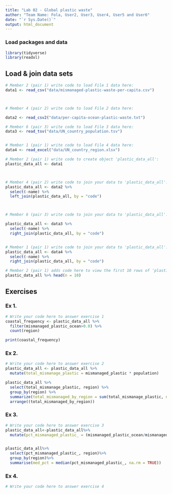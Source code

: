 ```yaml
---
title: "Lab 02 - Global plastic waste"
author: "Team Name: Fola, User2, User3, User4, User5 and User6"
date: "`r Sys.Date()`"
output: html_document
---
```


### Load packages and data

```r
library(tidyverse)
library(readxl)
```


## Load & join data sets

```r
# Member 2 (pair 1) write code to load File 1 data here:
data1 <- read_csv("data/mismanaged-plastic-waste-per-capita.csv")



# Member 4 (pair 2) write code to load File 2 data here:

data2 <- read_csv2("data/per-capita-ocean-plastic-waste.txt")

# Member 6 (pair 3) write code to load File 3 data here:
data3 <- read_tsv("data/UN_country_population.tsv")


# Member 1 (pair 1) write code to load File 4 data here:
data4 <- read_excel("data/UN_country_region.xlsx")


```



```r
# Member 2 (pair 1) write code to create object 'plastic_data_all':
plastic_data_all <- data1



# Member 4 (pair 2) write code to join your data to 'plastic_data_all':
plastic_data_all <- data2 %>%
  select(-name) %>%
  left_join(plastic_data_all, by = "code")



# Member 6 (pair 3) write code to join your data to 'plastic_data_all':

plastic_data_all <- data3 %>%
  select(-name) %>%
  right_join(plastic_data_all, by = "code")


# Member 1 (pair 1) write code to join your data to 'plastic_data_all':
plastic_data_all <- data4 %>%
  select(-name) %>%
  right_join(plastic_data_all, by = "code")


```


```r
# Member 2 (pair 1) adds code here to view the first 10 rows of 'plastic_data_all'
plastic_data_all %>% head(n = 10)


```



## Exercises

### Ex 1.

```r
# Write your code here to answer exercise 1
coastal_frequency <- plastic_data_all %>%
  filter(mismanaged_plastic_ocean>0.0) %>%  
  count(region)

print(coastal_frequency)
```



### Ex 2.

```r
# Write your code here to answer exercise 2
plastic_data_all <- plastic_data_all %>%
  mutate(total_mismanage_plastic = mismanaged_plastic * population)

plastic_data_all %>%
  select(total_mismanage_plastic, region) %>%
  group_by(region) %>%
  summarize(total_mismanaged_by_region = sum(total_mismanage_plastic, na.rm = TRUE)) %>%
  arrange((total_mismanaged_by_region))

```


### Ex 3.

```r
# Write your code here to answer exercise 3
plastic_data_all<-plastic_data_all%>%
  mutate(pct_mismanaged_plastic_ = (mismanaged_plastic_ocean/mismanaged_plastic)*100)


plastic_data_all%>%
  select(pct_mismanaged_plastic_, region)%>%
  group_by(region)%>%
  summarise(med_pct = median(pct_mismanaged_plastic_, na.rm = TRUE))


```


### Ex 4.

```r
# Write your code here to answer exercise 4



```
